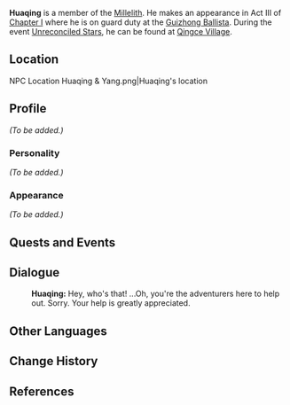{{Meta
<!-- Remove this template after adding the missing info -->
|missing_NPC_profile  = yes
}}
{{Character Infobox
|image            = NPC Huaqing.png
|region           = Liyue
|title            = Millelith
|affiliation      = Millelith
|voiceEN          = [https://www.christianbanasvo.com/ Christian Banas]<ref name="Christian Banas Website">Christian Banas: [https://www.christianbanasvo.com/credits EN VA's Website]</ref>
|type             = Quest NPC
}}
'''Huaqing''' {{Lang|zh=华清|zh_rm=Huáqīng}} is a member of the [[Millelith]]. He makes an appearance in Act III of [[Chapter I]] where he is on guard duty at the [[Guizhong Ballista]]. During the event [[Unreconciled Stars]], he can be found at [[Qingce Village]].

==Location==
<gallery hideaddbutton="true" captionalign="center">
NPC Location Huaqing & Yang.png|Huaqing's location
</gallery>

==Profile==
<!--detailed story/lore information goes here-->
''(To be added.)''

===Personality===
''(To be added.)''

===Appearance===
''(To be added.)''

==Quests and Events==
{{Quest Appearances}}

==Dialogue==
{{Dialogue start}}
:'''Huaqing:''' Hey, who's that! ...Oh, you're the adventurers here to help out. Sorry. Your help is greatly appreciated.
{{Dialogue end}}

==Other Languages==
{{Other Languages|default_hidden = 1
|en      = Huaqing
|zhs     = 华清
|zhs_rm  = Huáqīng
|zht     = 華清
|zht_rm  = Huáqīng
|ja      = 華清
|ja_rm   = Kasei{{Assumed}}
|ko      = {{tt|화청|華淸}}
|ko_rm   = Hwacheong
|es      = Huaching
|fr      = Huaqing
|ru      = Хуа Цин
|th      = Huaqing
|vi      = Huaqing
|de      = Huaqing
|id      = Huaqing
|pt      = Huaqing
}}

==Change History==
{{Change History|1.1}}

==References==
{{Reflist}}